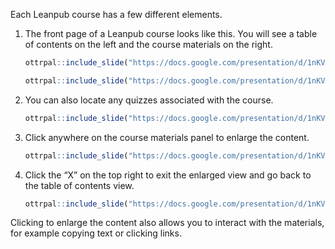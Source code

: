 
Each Leanpub course has a few different elements.

1. The front page of a Leanpub course looks like this. You will see a table of contents on the left and the course materials on the right. 

    ```r
ottrpal::include_slide("https://docs.google.com/presentation/d/1nKVYtTsawTHSxMun69U3GO9xT_xSQsJjTEabEb1qAuU/edit#slide=id.g1a357f576b0_0_106")
    ```

    ```r
ottrpal::include_slide("https://docs.google.com/presentation/d/1nKVYtTsawTHSxMun69U3GO9xT_xSQsJjTEabEb1qAuU/edit#slide=id.g1a357f576b0_0_121")
    ```

1. You can also locate any quizzes associated with the course.

    ```r
ottrpal::include_slide("https://docs.google.com/presentation/d/1nKVYtTsawTHSxMun69U3GO9xT_xSQsJjTEabEb1qAuU/edit#slide=id.g1a357f576b0_0_114")
    ```

1. Click anywhere on the course materials panel to enlarge the content.

    ```r
ottrpal::include_slide("https://docs.google.com/presentation/d/1nKVYtTsawTHSxMun69U3GO9xT_xSQsJjTEabEb1qAuU/edit#slide=id.g1a357f576b0_0_128")
    ```

1. Click the "X" on the top right to exit the enlarged view and go back to the table of contents view.

    ```r
ottrpal::include_slide("https://docs.google.com/presentation/d/1nKVYtTsawTHSxMun69U3GO9xT_xSQsJjTEabEb1qAuU/edit#slide=id.g1b34b732d40_2_50")
    ```

:::: {.notice}
Clicking to enlarge the content also allows you to interact with the materials, for example copying text or clicking links.
::::

